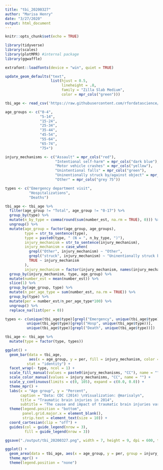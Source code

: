 ```yaml
---
title: "tbi_20200327"
author: "Marisa Henry"
date: "3/27/2020"
output: html_document
---
```


```r
knitr::opts_chunk$set(echo = TRUE)

library(tidyverse)
library(scales)
library(plotMPR) #internal package
library(ggwaffle)

extrafont::loadfonts(device = "win", quiet = TRUE)

update_geom_defaults("text", 
                     list(hjust = 0.5, 
                          lineheight = .8,
                          family = "Zilla Slab Medium", 
                          color = mpr_cols("green")))
```

```r
tbi_age <- read_csv('https://raw.githubusercontent.com/rfordatascience/tidytuesday/master/data/2020/2020-03-24/tbi_age.csv')

age_groups <- c("0-4", 
                "5-14", 
                "15-24", 
                "25-34", 
                "35-44", 
                "45-54",  
                "55-64", 
                "65-74", 
                "75+")

injury_mechanisms <- c("Assault" = mpr_cols("red"),
                       "Intentional self-harm" = mpr_cols("dark blue"), 
                       "Motor vehicle crashes" = mpr_cols("yellow"), 
                       "Unintentional falls" = mpr_cols("green"), 
                       "Uninentionally struck by/against object" = mpr_cols("teal"), 
                       "Other" = mpr_cols("grey 75"))

types <- c("Emergency department visit", 
           "Hospitalizations", 
           "Deaths")

tbi_age <- tbi_age %>% 
  filter(age_group != "Total", age_group != "0-17") %>%
  group_by(type) %>%
  mutate(n_by_type = comma(round(sum(number_est, na.rm = TRUE), 0))) %>%
  ungroup() %>%
  mutate(age_group = factor(age_group, age_groups), 
         type = str_to_sentence(type), 
         type = paste0(type, " (N = ", n_by_type, ")"),
         injury_mechanism = str_to_sentence(injury_mechanism), 
         injury_mechanism = case_when(
           grepl("Other", injury_mechanism) ~ "Other", 
           grepl("struck", injury_mechanism) ~ "Uninentionally struck by/against object",
           TRUE ~ injury_mechanism
         ), 
         injury_mechanism = factor(injury_mechanism, names(injury_mechanisms))) %>%
  group_by(injury_mechanism, type, age_group) %>%
  mutate(number_est = mean(number_est)) %>%
  slice(1) %>%
  group_by(age_group, type) %>%
  mutate(n_per_age_type = sum(number_est, na.rm = TRUE)) %>%
  group_by(type) %>%
  mutate(per = number_est/n_per_age_type*100) %>%
  ungroup() %>%
  replace_na(list(per = 0)) 

types <- c(unique(tbi_age$type)[grepl("Emergency", unique(tbi_age$type))], 
          unique(tbi_age$type)[grepl("Hosp", unique(tbi_age$type))],
          unique(tbi_age$type)[grepl("Death", unique(tbi_age$type))])

tbi_age <- tbi_age %>%
  mutate(type = factor(type, types))
```

```r
ggplot() +
  geom_bar(data = tbi_age, 
           aes(x = age_group, y = per, fill = injury_mechanism, color = injury_mechanism), 
          stat = "identity") +
  facet_wrap(~ type, ncol = 1) + 
  scale_fill_manual(values = paste0(injury_mechanisms, "CC"), name = "") + 
  scale_color_manual(values = injury_mechanisms, "CC", name = "") + 
  scale_y_continuous(limits = c(0, 105), expand = c(0.0, 0.0)) +
  theme_mpr() +
  labs(x = "Age group", y = "Percent", 
       caption = "Data: CDC (2014) \nVisualization: @marisalyn", 
       title = "Traumatic brain injuries in 2014",
       subtitle = "The cause and impact of traumatic brain injuries vary by age\n") +
  theme(legend.position = "bottom", 
        panel.grid.major.x = element_blank(), 
        strip.text = element_text(size = 10)) + 
  coord_cartesian(clip = "off") + 
  guides(col = guide_legend(nrow = 3), 
         fill = guide_legend(nrow = 3))

ggsave("./output/tbi_20200327.png", width = 7, height = 9, dpi = 600, type = "cairo")
```

```r
ggplot() +
  geom_area(data = tbi_age, aes(x = age_group, y = per, group = injury_mechanism,  fill = injury_mechanism)) +
  theme_mpr() + 
  theme(legend.position = "none")
```


